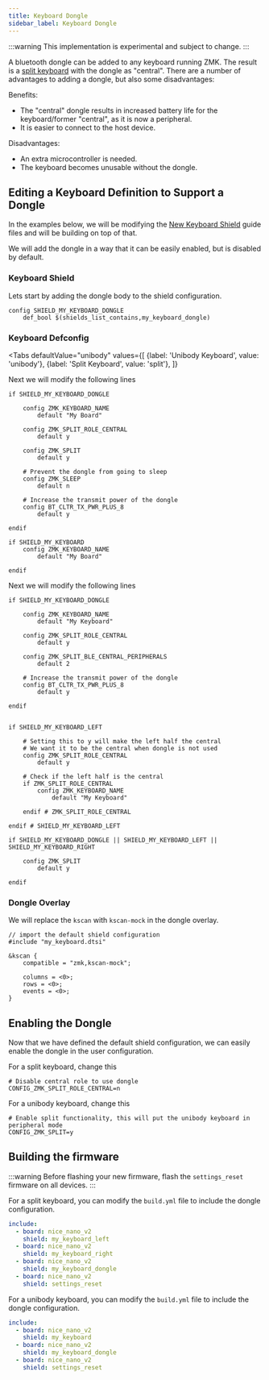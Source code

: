 ```yaml
---
title: Keyboard Dongle
sidebar_label: Keyboard Dongle
---
```



:::warning
This implementation is experimental and subject to change.
:::

A bluetooth dongle can be added to any keyboard running ZMK. The result is a [split keyboard](./split-keyboards.md) with the dongle as "central". There are a number of advantages to adding a dongle, but also some disadvantages:

Benefits:

- The "central" dongle results in increased battery life for the keyboard/former "central", as it is now a peripheral.
- It is easier to connect to the host device.

Disadvantages:

- An extra microcontroller is needed.
- The keyboard becomes unusable without the dongle.



## Editing a Keyboard Definition to Support a Dongle


In the examples below, we will be modifying the [New Keyboard Shield](../development/new-shield.mdx) guide files and will be building on top of that.

We will add the dongle in a way that it can be easily enabled, but is disabled by default.

### Keyboard Shield


Lets start by adding the dongle body to the shield configuration.

```kconfig title="Kconfig.shield"
config SHIELD_MY_KEYBOARD_DONGLE
    def_bool $(shields_list_contains,my_keyboard_dongle)
```

### Keyboard Defconfig


<Tabs
defaultValue="unibody"
values={[
{label: 'Unibody Keyboard', value: 'unibody'},
{label: 'Split Keyboard', value: 'split'},
]}
>
<TabItem value="unibody">

Next we will modify the following lines

```kconfig title="Kconfig.defconfig"
if SHIELD_MY_KEYBOARD_DONGLE

    config ZMK_KEYBOARD_NAME
        default "My Board"

    config ZMK_SPLIT_ROLE_CENTRAL
        default y

    config ZMK_SPLIT
        default y

    # Prevent the dongle from going to sleep
    config ZMK_SLEEP
        default n

    # Increase the transmit power of the dongle
    config BT_CLTR_TX_PWR_PLUS_8
        default y

endif

if SHIELD_MY_KEYBOARD
    config ZMK_KEYBOARD_NAME
        default "My Board"
    
endif
```

</TabItem>
<TabItem value="split">

Next we will modify the following lines

```kconfig title="Kconfig.defconfig"
if SHIELD_MY_KEYBOARD_DONGLE

    config ZMK_KEYBOARD_NAME
        default "My Keyboard"

    config ZMK_SPLIT_ROLE_CENTRAL
        default y

    config ZMK_SPLIT_BLE_CENTRAL_PERIPHERALS
        default 2

    # Increase the transmit power of the dongle
    config BT_CLTR_TX_PWR_PLUS_8
        default y

endif


if SHIELD_MY_KEYBOARD_LEFT

    # Setting this to y will make the left half the central
    # We want it to be the central when dongle is not used
    config ZMK_SPLIT_ROLE_CENTRAL
        default y

    # Check if the left half is the central
    if ZMK_SPLIT_ROLE_CENTRAL
        config ZMK_KEYBOARD_NAME
            default "My Keyboard"
            
    endif # ZMK_SPLIT_ROLE_CENTRAL

endif # SHIELD_MY_KEYBOARD_LEFT

if SHIELD_MY_KEYBOARD_DONGLE || SHIELD_MY_KEYBOARD_LEFT || SHIELD_MY_KEYBOARD_RIGHT

    config ZMK_SPLIT
        default y

endif
```

</TabItem>
</Tabs>

### Dongle Overlay

We will replace the `kscan` with `kscan-mock` in the dongle overlay.

```dts title="my_keyboard_dongle.overlay"
// import the default shield configuration
#include "my_keyboard.dtsi"

&kscan {
    compatible = "zmk,kscan-mock";

    columns = <0>;
    rows = <0>;
    events = <0>;
}

```


## Enabling the Dongle

Now that we have defined the default shield configuration, we can easily enable the dongle in the user configuration.

For a split keyboard, change this

```kconfig title="config/my_keyboard_left.conf"
# Disable central role to use dongle
CONFIG_ZMK_SPLIT_ROLE_CENTRAL=n
```

For a unibody keyboard, change this

```kconfig title="config/my_keyboard.conf"
# Enable split functionality, this will put the unibody keyboard in peripheral mode
CONFIG_ZMK_SPLIT=y
```


## Building the firmware

:::warning
Before flashing your new firmware, flash the `settings_reset` firmware on all devices.
:::

For a split keyboard, you can modify the `build.yml` file to include the dongle configuration.

```yaml
include:
  - board: nice_nano_v2
    shield: my_keyboard_left
  - board: nice_nano_v2
    shield: my_keyboard_right
  - board: nice_nano_v2
    shield: my_keyboard_dongle
  - board: nice_nano_v2
    shield: settings_reset
```

For a unibody keyboard, you can modify the `build.yml` file to include the dongle configuration.

```yaml
include:
  - board: nice_nano_v2
    shield: my_keyboard
  - board: nice_nano_v2
    shield: my_keyboard_dongle
  - board: nice_nano_v2
    shield: settings_reset
```
